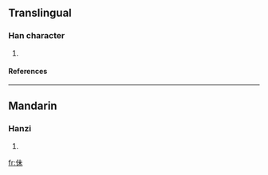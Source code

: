 ==Translingual==
===Han character===
{{Han char|rad=人|as=05|sn=7|four=|canj=人十木 (OJD)}}
# {{defn|Han|sort=人05}}
====References====
{{Han ref|kx=0097.200|dkj=00494|dj=0206.080|hdz=10129.070|uh=4F45|ud=20293}}
----
==Mandarin==
===Hanzi===
{{cmn-hanzi|pin=[[mài]] (mai4)|wg=mai<sup>4</sup>}}
# {{defn|Mandarin}}

[[fr:佅]]
